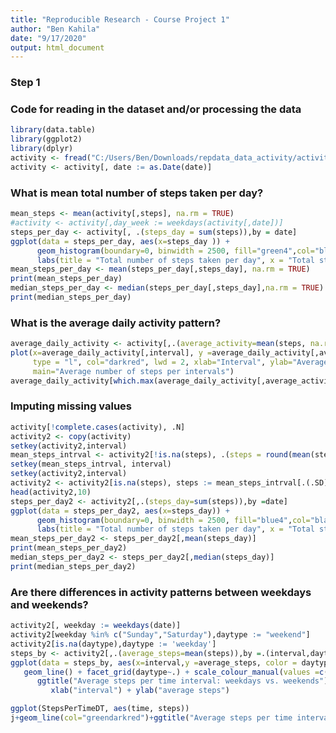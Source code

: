 ---
title: "Reproducible Research - Course Project 1"
author: "Ben Kahila"
date: "9/17/2020"
output: html_document
---
### Step 1
### Code for reading in the dataset and/or processing the data
```{r import data}
library(data.table)
library(ggplot2)
library(dplyr)
activity <- fread("C:/Users/Ben/Downloads/repdata_data_activity/activity.csv")
activity <- activity[, date := as.Date(date)]
``` 

### What is mean total number of steps taken per day?
```{r} 
mean_steps <- mean(activity[,steps], na.rm = TRUE)
#activity <- activity[,day_week := weekdays(activity[,date])]
steps_per_day <- activity[, .(steps_day = sum(steps)),by = date]
ggplot(data = steps_per_day, aes(x=steps_day )) +
      geom_histogram(boundary=0, binwidth = 2500, fill="green4",col="black") +
      labs(title = "Total number of steps taken per day", x = "Total steps taken per day") 
mean_steps_per_day <- mean(steps_per_day[,steps_day], na.rm = TRUE)
print(mean_steps_per_day)
median_steps_per_day <- median(steps_per_day[,steps_day],na.rm = TRUE)
print(median_steps_per_day)

``` 

### What is the average daily activity pattern?
```{r }
average_daily_activity <- activity[,.(average_activity=mean(steps, na.rm=TRUE)), by =interval]
plot(x=average_daily_activity[,interval], y =average_daily_activity[,average_activity],
     type = "l", col="darkred", lwd = 2, xlab="Interval", ylab="Average number of steps",
     main="Average number of steps per intervals")
average_daily_activity[which.max(average_daily_activity[,average_activity]),.(interval, average_activity)]
```


### Imputing missing values
```{r}
activity[!complete.cases(activity), .N]
activity2 <- copy(activity)
setkey(activity2,interval)
mean_steps_intrval <- activity2[!is.na(steps), .(steps = round(mean(steps),0)), by = interval]
setkey(mean_steps_intrval, interval)
setkey(activity2,interval) 
activity2 <- activity2[is.na(steps), steps := mean_steps_intrval[.(.SD),steps]][order(date)]
head(activity2,10)
steps_per_day2 <- activity2[,.(steps_day=sum(steps)),by =date]
ggplot(data = steps_per_day2, aes(x=steps_day)) +
      geom_histogram(boundary=0, binwidth = 2500, fill="blue4",col="black") +
      labs(title = "Total number of steps taken per day", x = "Total steps taken per day") 
mean_steps_per_day2 <- steps_per_day2[,mean(steps_day)]
print(mean_steps_per_day2)
median_steps_per_day2 <- steps_per_day2[,median(steps_day)]
print(median_steps_per_day2)

```


### Are there differences in activity patterns between weekdays and weekends?
```{r}
activity2[, weekday := weekdays(date)]
activity2[weekday %in% c("Sunday","Saturday"),daytype := "weekend"]
activity2[is.na(daytype),daytype := 'weekday']
steps_by <- activity2[,.(average_steps=mean(steps)),by =.(interval,daytype)]
ggplot(data = steps_by, aes(x=interval,y =average_steps, color = daytype)) + 
   geom_line() + facet_grid(daytype~.) + scale_colour_manual(values =c("goldenrod4","darkviolet"))+
      ggtitle("Average steps per time interval: weekdays vs. weekends")+
         xlab("interval") + ylab("average steps") 

ggplot(StepsPerTimeDT, aes(time, steps))
j+geom_line(col="greendarkred")+ggtitle("Average steps per time interval: weekdays vs. weekends")+xlab("Time")+ylab("Steps")+theme(plot.title = element_text(face="bold", size=12))+facet_grid(DayType ~ .)

```

